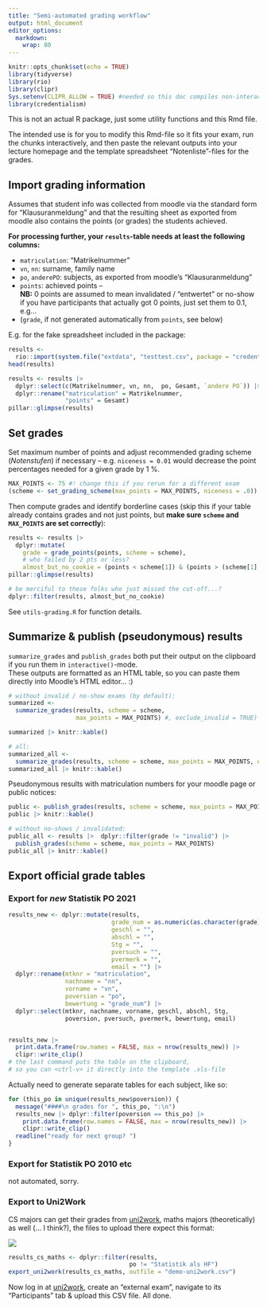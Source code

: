 ```yaml
---
title: "Semi-automated grading workflow"
output: html_document
editor_options: 
  markdown: 
    wrap: 80
---
```


```r
knitr::opts_chunk$set(echo = TRUE)
library(tidyverse)
library(rio)
library(clipr)
Sys.setenv(CLIPR_ALLOW = TRUE) #needed so this doc compiles non-interactively
library(credentialism)
```

This is not an actual R package, just some utility functions and this Rmd file.

The intended use is for you to modify this Rmd-file so it fits your exam, run the chunks interactively, and then paste the relevant outputs into your lecture homepage and the template spreadsheet "Notenliste"-files for the grades.


## Import grading information

Assumes that student info was collected from moodle via the standard form for "Klausuranmeldung" and that the resulting sheet as exported from moodle also contains the points (or grades) the students achieved.

**For processing further, your `results`-table needs at least the following columns:**

-   `matriculation`: "Matrikelnummer"
-   `vn`, `nn`: surname, family name
-   `po`, `anderePO`: subjects, as exported from moodle's "Klausuranmeldung"
-   `points`: achieved points  --  
  **NB:** 0 points are assumed to mean invalidated / "entwertet" or no-show if you have participants that actually got 0 points, just set them to 0.1, e.g...
-   (`grade`, if not generated automatically from `points`, see below)

E.g. for the fake spreadsheet included in the package:

```r
results <- 
  rio::import(system.file("extdata", "testtest.csv", package = "credentialism")) 
head(results)

results <- results |> 
  dplyr::select(c(Matrikelnummer, vn, nn,  po, Gesamt, `andere PO`)) |> 
  dplyr::rename("matriculation" = Matrikelnummer, 
                "points" = Gesamt)
pillar::glimpse(results)
```


## Set grades

Set maximum number of points and adjust recommended grading scheme
(*Notenstufen*) if necessary -- e.g. `niceness = 0.01`  would decrease the
point percentages needed for a given grade by 1 \%.

```r
MAX_POINTS <- 75 #! change this if you rerun for a different exam
(scheme <- set_grading_scheme(max_points = MAX_POINTS, niceness = .0))
```

Then compute grades and identify borderline cases
(skip this if your table already contains grades and not just points, but **make sure
`scheme` and `MAX_POINTS` are set correctly**):
```r
results <- results |> 
  dplyr::mutate(
    grade = grade_points(points, scheme = scheme),
    # who failed by 2 pts or less?
    almost_but_no_cookie = (points < scheme[1]) & (points > (scheme[1] - 2)))
pillar::glimpse(results)

# be merciful to these folks who just missed the cut-off...?
dplyr::filter(results, almost_but_no_cookie)
```

See `utils-grading.R` for function details.

## Summarize & publish (pseudonymous) results

`summarize_grades` and `publish_grades` both put their output on the
clipboard if you run them in `interactive()`-mode.  
These outputs are formatted as an HTML table,
so you can paste them directly into Moodle's HTML editor... :)

```r
# without invalid / no-show exams (by default):
summarized <- 
  summarize_grades(results, scheme = scheme, 
                   max_points = MAX_POINTS) #, exclude_invalid = TRUE)

summarized |> knitr::kable()

# all:
summarized_all <- 
  summarize_grades(results, scheme = scheme, max_points = MAX_POINTS, exclude_invalid = FALSE)
summarized_all |> knitr::kable()
```

Pseudonymous results with matriculation numbers for your moodle page or public notices:

```r
public <- publish_grades(results, scheme = scheme, max_points = MAX_POINTS)
public |> knitr::kable()

# without no-shows / invalidated:
public_all <- results |>  dplyr::filter(grade != "invalid") |> 
  publish_grades(scheme = scheme, max_points = MAX_POINTS)  
public_all |> knitr::kable()
```

## Export official grade tables

### Export for *new* Statistik PO 2021

```r
results_new <- dplyr::mutate(results, 
                             grade_num = as.numeric(as.character(grade)) * 100, 
                             geschl = "",
                             abschl = "",
                             Stg = "",
                             pversuch = "",
                             pvermerk = "",
                             email = "") |> 
  dplyr::rename(mtknr = "matriculation", 
                nachname = "nn",
                vorname = "vn",
                poversion = "po",
                bewertung = "grade_num") |> 
  dplyr::select(mtknr, nachname, vorname, geschl, abschl, Stg, 
                poversion, pversuch, pvermerk, bewertung, email)


results_new |>  
  print.data.frame(row.names = FALSE, max = nrow(results_new)) |> 
  clipr::write_clip() 
# the last command puts the table on the clipboard, 
# so you can <ctrl-v> it directly into the template .xls-file
```

Actually need to generate separate tables for each subject, like so:
```r
for (this_po in unique(results_new$poversion)) {
  message("####\n grades for ", this_po, ":\n")
  results_new |> dplyr::filter(poversion == this_po) |> 
    print.data.frame(row.names = FALSE, max = nrow(results_new)) |> 
    clipr::write_clip()  
  readline("ready for next group? ")
}
```

### Export for Statistik PO 2010 etc

not automated, sorry.

### Export to Uni2Work

CS majors can get their grades from [uni2work](https://uni2work.ifi.lmu.de),
maths majors (theoretically) as well (... I think?),
the files to upload there expect this format:

<img src="https://github.com/fabian-s/credentialism/blob/master/README_files/figures/paste-809C5790.png"/>

```r
results_cs_maths <- dplyr::filter(results, 
                                  po != "Statistik als HF")
export_uni2work(results_cs_maths, outfile = "demo-uni2work.csv")
```

Now log in at [uni2work](https://uni2work.ifi.lmu.de), create an "external exam", 
navigate to its "Participants" tab & upload this CSV file. All done. 
